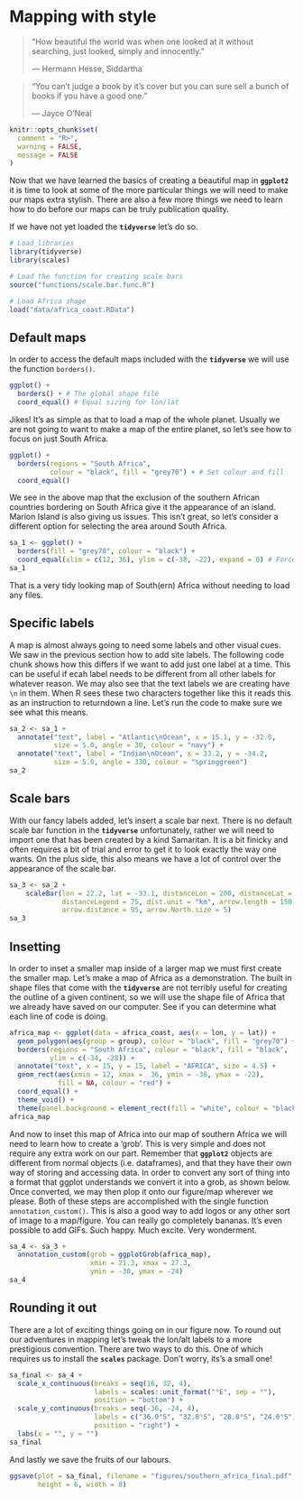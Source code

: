 # Mapping with style {#mapping_style}

> "How beautiful the world was when one looked at it without searching, just looked, simply and innocently."
>
> --- Hermann Hesse, Siddartha
  
> “You can’t judge a book by it’s cover but you can sure sell a bunch of books if you have a good one.”
>
> --- Jayce O’Neal

```r
knitr::opts_chunk$set(
  comment = "R>", 
  warning = FALSE, 
  message = FALSE
)
```

Now that we have learned the basics of creating a beautiful map in **`ggplot2`** it is time to look at some of the more particular things we will need to make our maps extra stylish. There are also a few more things we need to learn how to do before our maps can be truly publication quality.

If we have not yet loaded the **`tidyverse`** let's do so.

```r
# Load libraries
library(tidyverse)
library(scales)

# Load the function for creating scale bars
source("functions/scale.bar.func.R")

# Load Africa shape
load("data/africa_coast.RData")
```

## Default maps

In order to access the default maps included with the **`tidyverse`** we will use the function `borders()`.

```r
ggplot() +
  borders() + # The global shape file
  coord_equal() # Equal sizing for lon/lat 
```

Jikes! It's as simple as that to load a map of the whole planet. Usually we are not going to want to make a map of the entire planet, so let's see how to focus on just South Africa. 

```r
ggplot() +
  borders(regions = "South Africa", 
          colour = "black", fill = "grey70") + # Set colour and fill
  coord_equal()
```

We see in the above map that the exclusion of the southern African countries bordering on South Africa give it the appearance of an island. Marion Island is also giving us issues. This isn't great, so let's consider a different option for selecting the area around South Africa.

```r
sa_1 <- ggplot() +
  borders(fill = "grey70", colour = "black") +
  coord_equal(xlim = c(12, 36), ylim = c(-38, -22), expand = 0) # Force lon/lat extent
sa_1
```

That is a very tidy looking map of South(ern) Africa without needing to load any files.

## Specific labels

A map is almost always going to need some labels and other visual cues. We saw in the previous section how to add site labels. The following code chunk shows how this differs if we want to add just one label at a time. This can be useful if ecah label needs to be different from all other labels for whatever reason. We may also see that the text labels we are creating have `\n` in them. When R sees these two characters together like this it reads this as an instruction to returndown a line. Let's run the code to make sure we see what this means.

```r
sa_2 <- sa_1 +
  annotate("text", label = "Atlantic\nOcean", x = 15.1, y = -32.0, 
           size = 5.0, angle = 30, colour = "navy") +
  annotate("text", label = "Indian\nOcean", x = 33.2, y = -34.2, 
           size = 5.0, angle = 330, colour = "springgreen")
sa_2
```

## Scale bars

With our fancy labels added, let's insert a scale bar next. There is no default scale bar function in the **`tidyverse`** unfortunately, rather we will need to import one that has been created by a kind Samaritan. It is a bit finicky and often requires a bit of trial and error to get it to look exactly the way one wants. On the plus side, this also means we have a lot of control over the appearance of the scale bar.

```r
sa_3 <- sa_2 +
    scaleBar(lon = 22.2, lat = -33.1, distanceLon = 200, distanceLat = 50, 
             distanceLegend = 75, dist.unit = "km", arrow.length = 150, 
             arrow.distance = 95, arrow.North.size = 5)
sa_3
```

## Insetting

In order to inset a smaller map inside of a larger map we must first create the smaller map. Let's make a map of Africa as a demonstration. The built in shape files that come with the **`tidyverse`** are not terribly useful for creating the outline of a given continent, so we will use the shape file of Africa that we already have saved on our computer. See if you can determine what each line of code is doing.

```r
africa_map <- ggplot(data = africa_coast, aes(x = lon, y = lat)) +
  geom_polygon(aes(group = group), colour = "black", fill = "grey70") +
  borders(regions = "South Africa", colour = "black", fill = "black",
          ylim = c(-34, -28)) +
  annotate("text", x = 15, y = 15, label = "AFRICA", size = 4.5) +
  geom_rect(aes(xmin = 12, xmax =  36, ymin = -38, ymax = -22),
            fill = NA, colour = "red") +
  coord_equal() +
  theme_void() +
  theme(panel.background = element_rect(fill = "white", colour = "black"))
africa_map
```

And now to inset this map of Africa into our map of southern Africa we will need to learn how to create a 'grob'. This is very simple and does not require any extra work on our part. Remember that **`ggplot2`** objects are different from normal objects (i.e. dataframes), and that they have their own way of storing and accessing data. In order to convert any sort of thing into a format that ggplot understands we convert it into a grob, as shown below. Once converted, we may then plop it onto our figure/map wherever we please. Both of these steps are accomplished with the single function `annotation_custom()`. This is also a good way to add logos or any other sort of image to a map/figure. You can really go completely bananas. It's even possible to add GIFs. Such happy. Much excite. Very wonderment.

```r
sa_4 <- sa_3 +
  annotation_custom(grob = ggplotGrob(africa_map),
                    xmin = 21.3, xmax = 27.3,
                    ymin = -30, ymax = -24)
sa_4
```

## Rounding it out

There are a lot of exciting things going on in our figure now. To round out our adventures in mapping let's tweak the lon/alt labels to a more prestigious convention. There are two ways to do this. One of which requires us to install the **`scales`** package. Don't worry, its's a small one!

```r
sa_final <- sa_4 +
  scale_x_continuous(breaks = seq(16, 32, 4),
                     labels = scales::unit_format("°E", sep = ""),
                     position = "bottom") +
  scale_y_continuous(breaks = seq(-36, -24, 4),
                     labels = c("36.0°S", "32.0°S", "28.0°S", "24.0°S"),
                     position = "right") +
  labs(x = "", y = "")
sa_final
```

And lastly we save the fruits of our labours.

```r
ggsave(plot = sa_final, filename = "figures/southern_africa_final.pdf", 
       height = 6, width = 8)
```
